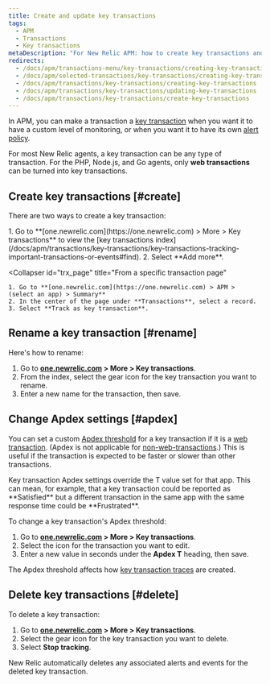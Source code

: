 ```yaml
---
title: Create and update key transactions
tags:
  - APM
  - Transactions
  - Key transactions
metaDescription: "For New Relic APM: how to create key transactions and change their Apdex settings."
redirects:
  - /docs/apm/transactions-menu/key-transactions/creating-key-transactions
  - /docs/apm/selected-transactions/key-transactions/creating-key-transactions
  - /docs/apm/transactions/key-transactions/creating-key-transactions
  - /docs/apm/transactions/key-transactions/updating-key-transactions
  - /docs/apm/transactions/key-transactions/create-key-transactions
---
```


In APM, you can make a transaction a [key transaction](/docs/apm/transactions/key-transactions/key-transactions-tracking-important-transactions-or-events) when you want it to have a custom level of monitoring, or when you want it to have its own [alert policy](/docs/apm/transactions/key-transactions/view-key-transactions-alert-information).

For most New Relic agents, a key transaction can be any type of transaction. For the PHP, Node.js, and Go agents, only **web transactions** can be turned into key transactions.

## Create key transactions [#create]

There are two ways to create a key transaction:

<CollapserGroup>
  <Collapser
    id="index"
    title="From the key transaction index"
  >
    1. Go to **[one.newrelic.com](https://one.newrelic.com) > More > Key transactions** to view the [key transactions index](/docs/apm/transactions/key-transactions/key-transactions-tracking-important-transactions-or-events#find).
    2. Select **Add more**.
  </Collapser>

  <Collapser
    id="trx_page"
    title="From a specific transaction page"
  >
    1. Go to **[one.newrelic.com](https://one.newrelic.com) > APM > (select an app) > Summary**
    2. In the center of the page under **Transactions**, select a record.
    3. Select **Track as key transaction**.
  </Collapser>
</CollapserGroup>

## Rename a key transaction [#rename]

Here's how to rename:

1. Go to **[one.newrelic.com](https://one.newrelic.com) > More > Key transactions**.
2. From the index, select the gear <Icon name="fe-settings"/>
   icon for the key transaction you want to rename.
3. Enter a new name for the transaction, then save.

## Change Apdex settings [#apdex]

You can set a custom [Apdex threshold](/docs/apm/new-relic-apm/apdex/apdex-measuring-user-satisfaction) for a key transaction if it is a [web transaction](/docs/using-new-relic/welcome-new-relic/getting-started/glossary#transaction). (Apdex is not applicable for [non-web-transactions](/docs/using-new-relic/welcome-new-relic/getting-started/glossary#non-web-transaction).) This is useful if the transaction is expected to be faster or slower than other transactions.

<Callout variant="important">
  Key transaction Apdex settings override the T value set for that app. This can mean, for example, that a key transaction could be reported as **Satisfied** but a different transaction in the same app with the same response time could be **Frustrated**.
</Callout>

To change a key transaction's Apdex threshold:

1. Go to **[one.newrelic.com](https://one.newrelic.com) > More > Key transactions**.
2. Select the <Icon name="fe-settings"/>
   icon for the transaction you want to edit.
3. Enter a new value in seconds under the **Apdex T** heading, then save.

The Apdex threshold affects how [key transaction traces](/docs/apm/transactions/transaction-traces/configure-transaction-traces#key-txns) are created.

## Delete key transactions [#delete]

To delete a key transaction:

1. Go to **[one.newrelic.com](https://one.newrelic.com) > More > Key transactions**.
2. Select the gear <Icon name="fe-settings"/>
   icon for the key transaction you want to delete.
3. Select **Stop tracking**.

New Relic automatically deletes any associated alerts and events for the deleted key transaction.
